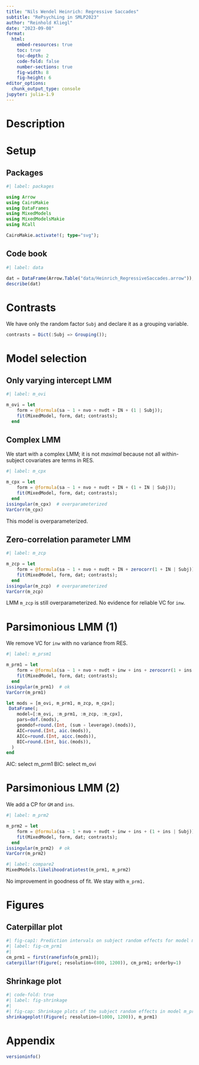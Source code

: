 ```yaml
---
title: "Nils Wendel Heinrich: Regressive Saccades"
subtitle: "RePsychLing in SMLP2023"
author: "Reinhold Kliegl"
date: "2023-09-08"
format:
  html:
    embed-resources: true
    toc: true
    toc-depth: 2
    code-fold: false
    number-sections: true
    fig-width: 8
    fig-height: 6
editor_options:
  chunk_output_type: console
jupyter: julia-1.9
---
```


# Description


# Setup

## Packages

```julia
#| label: packages

using Arrow
using CairoMakie
using DataFrames
using MixedModels
using MixedModelsMakie
using RCall

CairoMakie.activate!(; type="svg");
```

## Code book



```julia
#| label: data

dat = DataFrame(Arrow.Table("data/Heinrich_RegressiveSaccades.arrow"));
describe(dat)
```

# Contrasts

We have only the random factor `Subj` and declare it as a grouping variable.

```julia
contrasts = Dict(:Subj => Grouping());
```

# Model selection

## Only varying intercept LMM

```julia
#| label: m_ovi

m_ovi = let
    form = @formula(sa ~ 1 + nvo + nvdt + IN + (1 | Subj));
    fit(MixedModel, form, dat; contrasts);
  end
```


## Complex LMM

 We start with a complex LMM; it is not _maximal_ because not all within-subject covariates are terms in RES.

```julia
#| label: m_cpx

m_cpx = let
    form = @formula(sa ~ 1 + nvo + nvdt + IN + (1 + IN | Subj));
    fit(MixedModel, form, dat; contrasts);
  end
issingular(m_cpx)  # overparameterized
VarCorr(m_cpx)
```

This model is overparameterized.

## Zero-correlation parameter LMM

```julia
#| label: m_zcp

m_zcp = let
    form = @formula(sa ~ 1 + nvo + nvdt + IN + zerocorr(1 + IN | Subj));
    fit(MixedModel, form, dat; contrasts);
  end
issingular(m_zcp)  # overparameterized
VarCorr(m_zcp)
```

LMM `m_zcp` is still overparameterized. No evidence for reliable VC for `inw`.

# Parsimonious LMM (1)

We remove VC for `inw` with no variance from RES.

```julia
#| label: m_prsm1

m_prm1 = let
    form = @formula(sa ~ 1 + nvo + nvdt + inw + ins + zerocorr(1 + ins | Subj));
    fit(MixedModel, form, dat; contrasts);
  end
issingular(m_prm1)  # ok
VarCorr(m_prm1)
```

```julia
let mods = [m_ovi, m_prm1, m_zcp, m_cpx];
 DataFrame(;
    model=[:m_ovi, :m_prm1, :m_zcp, :m_cpx],
    pars=dof.(mods),
    geomdof=round.(Int, (sum ∘ leverage).(mods)),
    AIC=round.(Int, aic.(mods)),
    AICc=round.(Int, aicc.(mods)),
    BIC=round.(Int, bic.(mods)),
  )
end
```

AIC: select m_prm1
BIC: select m_ovi

# Parsimonious LMM (2)

We add a CP for `GM` and `ins`.

```julia
#| label: m_prm2

m_prm2 = let
    form = @formula(sa ~ 1 + nvo + nvdt + inw + ins + (1 + ins | Subj));
    fit(MixedModel, form, dat; contrasts);
  end
issingular(m_prm2)  # ok
VarCorr(m_prm2)
```

```julia
#| label: compare2
MixedModels.likelihoodratiotest(m_prm1, m_prm2)
```

No improvement in goodness of fit. We stay with `m_prm1.`

# Figures

## Caterpillar plot

```julia
#| fig-cap1: Prediction intervals on subject random effects for model m_prm1
#| label: fig-cm_prm1
#|
cm_prm1 = first(ranefinfo(m_prm1));
caterpillar!(Figure(; resolution=(800, 1200)), cm_prm1; orderby=1)
```

## Shrinkage plot

```julia
#| code-fold: true
#| label: fig-shrinkage
#|
#| fig-cap: Shrinkage plots of the subject random effects in model m_prsm2
shrinkageplot!(Figure(; resolution=(1000, 1200)), m_prm1)
```

# Appendix
```julia
versioninfo()
```
